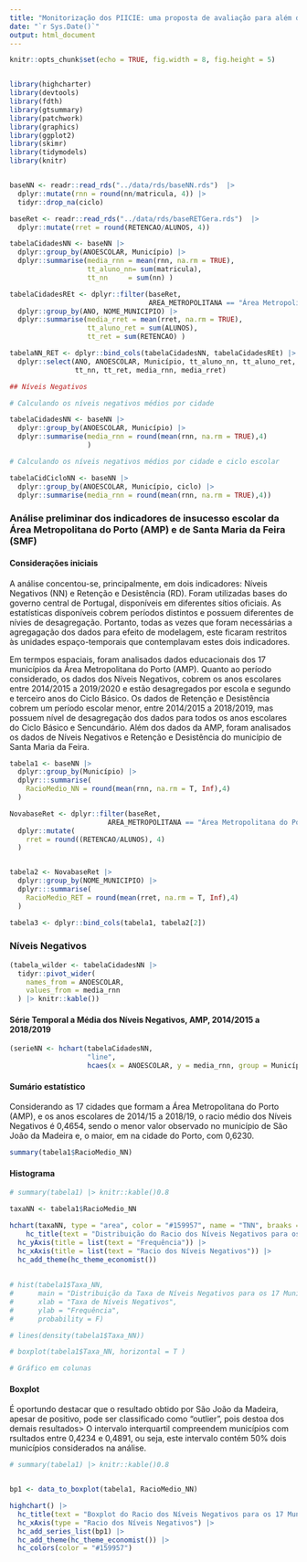 ```yaml
---
title: "Monitorização dos PIICIE: uma proposta de avaliação para além da parametrização do sucesso"
date: "`r Sys.Date()`"
output: html_document
---
```


```r
knitr::opts_chunk$set(echo = TRUE, fig.width = 8, fig.height = 5)


library(highcharter)
library(devtools)
library(fdth)
library(gtsummary)
library(patchwork)
library(graphics)
library(ggplot2)
library(skimr)
library(tidymodels)
library(knitr)


baseNN <- readr::read_rds("../data/rds/baseNN.rds")  |>
  dplyr::mutate(rnn = round(nn/matricula, 4)) |>
  tidyr::drop_na(ciclo)

baseRet <- readr::read_rds("../data/rds/baseRETGera.rds")  |>
  dplyr::mutate(rret = round(RETENCAO/ALUNOS, 4))

tabelaCidadesNN <- baseNN |>
  dplyr::group_by(ANOESCOLAR, Município) |>
  dplyr::summarise(media_rnn = mean(rnn, na.rm = TRUE),
                   tt_aluno_nn= sum(matricula),
                   tt_nn     = sum(nn) )

tabelaCidadesREt <- dplyr::filter(baseRet, 
                                  AREA_METROPOLITANA == "Área Metropolitana do Porto") |>
  dplyr::group_by(ANO, NOME_MUNICIPIO) |>
  dplyr::summarise(media_rret = mean(rret, na.rm = TRUE),
                   tt_aluno_ret = sum(ALUNOS),
                   tt_ret = sum(RETENCAO) )

tabelaNN_RET <- dplyr::bind_cols(tabelaCidadesNN, tabelaCidadesREt) |> 
  dplyr::select(ANO, ANOESCOLAR, Município, tt_aluno_nn, tt_aluno_ret, 
                tt_nn, tt_ret, media_rnn, media_rret)

## Níveis Negativos

# Calculando os níveis negativos médios por cidade

tabelaCidadesNN <- baseNN |>
  dplyr::group_by(ANOESCOLAR, Município) |>
  dplyr::summarise(media_rnn = round(mean(rnn, na.rm = TRUE),4)
                   )

# Calculando os níveis negativos médios por cidade e ciclo escolar

tabelaCidCicloNN <- baseNN |>
  dplyr::group_by(ANOESCOLAR, Município, ciclo) |>
  dplyr::summarise(media_rnn = round(mean(rnn, na.rm = TRUE),4))

```
### Análise preliminar dos indicadores de insucesso escolar da Área Metropolitana do Porto (AMP) e de Santa Maria da Feira (SMF)

#### Considerações iniciais

A análise concentou-se, principalmente, em dois indicadores: Níveis Negativos (NN) e Retenção e Desistência (RD). Foram utilizadas bases do governo central de Portugal, disponíveis em diferentes sítios oficiais. As estatísticas disponíveis cobrem períodos distintos e possuem diferentes de nívies de desagregação. Portanto, todas as vezes que foram necessárias a agregagação dos dados para efeito de modelagem, este ficaram restritos às unidades espaço-temporais que contemplavam estes dois indicadores.

Em termpos espaciais, foram analisados dados educacionais dos 17 municípios da Área Metropolitana do Porto (AMP). Quanto ao período considerado, os dados dos Níveis Negativos, cobrem os anos escolares entre 2014/2015 a 2019/2020 e estão desagregados por escola e segundo e terceiro anos do Ciclo Básico. Os dados de Retenção e Desistência cobrem um período escolar menor, entre 2014/2015 a 2018/2019, mas possuem nível de desagregação dos dados para todos os anos escolares do Ciclo Básico e Sencundário. Além dos dados da AMP, foram analisados os dados de Níveis Negativos e Retenção e Desistência do município de Santa Maria da Feira.


```r

tabela1 <- baseNN |> 
  dplyr::group_by(Município) |> 
  dplyr:::summarise(
    RacioMedio_NN = round(mean(rnn, na.rm = T, Inf),4)
  )

NovabaseRet <- dplyr::filter(baseRet, 
                        AREA_METROPOLITANA == "Área Metropolitana do Porto") |> 
  dplyr::mutate(
    rret = round((RETENCAO/ALUNOS), 4)
  )


tabela2 <- NovabaseRet |> 
  dplyr::group_by(NOME_MUNICIPIO) |> 
  dplyr:::summarise(
    RacioMedio_RET = round(mean(rret, na.rm = T, Inf),4)
  )

tabela3 <- dplyr::bind_cols(tabela1, tabela2[2])

```

### Níveis Negativos

```r

(tabela_wilder <- tabelaCidadesNN |> 
  tidyr::pivot_wider(
    names_from = ANOESCOLAR, 
    values_from = media_rnn
  ) |> knitr::kable())

```

#### Série Temporal a Média dos Níveis Negativos, AMP, 2014/2015 a 2018/2019

```r
(serieNN <- hchart(tabelaCidadesNN, 
                   "line", 
                   hcaes(x = ANOESCOLAR, y = media_rnn, group = Município)))
```


#### Sumário estatístico

Considerando as 17 cidades que formam a Área Metropolitana do Porto (AMP), e os anos escolares de 2014/15 a 2018/19, o racio médio dos Níveis Negativos é 0,4654, sendo o menor valor observado no município de São João da Madeira e, o maior, em na cidade do Porto, com 0,6230.

```r
summary(tabela1$RacioMedio_NN) 
```

#### Histograma

```r
# summary(tabela1) |> knitr::kable()0.8

taxaNN <- tabela1$RacioMedio_NN

hchart(taxaNN, type = "area", color = "#159957", name = "TNN", braaks = 12) |> 
    hc_title(text = "Distribuição do Racio dos Níveis Negativos para os 17 Municípios da AMP, para todos os Ciclos Escolares, 2014-2018.") |> 
  hc_yAxis(title = list(text = "Frequência")) |> 
  hc_xAxis(title = list(text = "Racio dos Níveis Negativos")) |> 
  hc_add_theme(hc_theme_economist())
  
  
# hist(tabela1$Taxa_NN, 
#      main = "Distribuição da Taxa de Níveis Negativos para os 17 Municípios da AMP, de todos os Ciclos Escolares, 2014-2018", 
#      xlab = "Taxa de Níveis Negativos",
#      ylab = "Frequência",
#      probability = F)

# lines(density(tabela1$Taxa_NN))

# boxplot(tabela1$Taxa_NN, horizontal = T )

# Gráfico em colunas

```
#### Boxplot

É oportundo destacar que o resultado obtido por São João da Madeira, apesar de positivo, pode ser classificado como "outlier", pois destoa dos demais resultados> O intervalo interquartil compreendem municípios com rsultados entre 0,4234 e 0,4891, ou seja, este intervalo contém 50% dois municípios considerados na análise.  

```r
# summary(tabela1) |> knitr::kable()0.8


bp1 <- data_to_boxplot(tabela1, RacioMedio_NN)

highchart() |> 
  hc_title(text = "Boxplot do Racio dos Níveis Negativos para os 17 Municípios da AMP, de todos os Ciclos Escolares, 2014-2018.") |> 
  hc_xAxis(type = "Racio dos Níveis Negativos") |> 
  hc_add_series_list(bp1) |> 
  hc_add_theme(hc_theme_economist()) |> 
  hc_colors(color = "#159957") 

```

